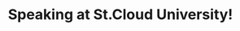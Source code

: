 ---
title: "Speaking at St.Cloud University!"
summary: "Welcome to my site!"
publishedAt: "2025-07-12"
image: "/images/projects/project-01/blogs/St._Cloud_State_University wider logo.png"
tag: "Magic Portfolio"
---